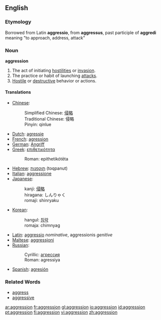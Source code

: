 ==English==
===Etymology===
Borrowed from Latin '''aggressio''', from '''aggressus''', past participle of '''aggredi''' meaning "to approach, address, attack"

===Noun===
'''aggression'''
#The act of initiating [[hostility|hostilities]] or [[invasion]].
#The practice or habit of launching [[attack]]s.
#[[Hostile]] or [[destructive]] behavior or actions.

====Translations====
*[[Chinese]]: 
*:Simplified Chinese: [[侵略]]
*:Traditional Chinese: 侵略
*:Pinyin: qinlue
*[[Dutch]]: [[agressie]]
*[[French]]: [[agression]]
*[[German]]: [[Angriff]]
*[[Greek]]: [[επιθετικότητα]]
*:Roman: epithetikótēta
*[[Hebrew]]: [[תוקפנות]] (toqpanut)
*[[Italian]]: [[aggressione]]
*[[Japanese]]: 
*:kanji: [[侵略]]
*:hiragana: しんりゃく
*:romaji: shinryaku
*[[Korean]]: 
*:hangul: [[침략]]
*:romaja: chimnyag
*[[Latin]]: [[aggressio]] ''nominative'', aggressionis ''genitive''
*[[Maltese]]: [[aggressjoni]]
*[[Russian]]: 
*:Cyrillic: [[агрессия]]
*:Roman: agressiya
*[[Spanish]]: [[agresión]]

===Related Words===
*[[aggress]]
*[[aggressive]]

[[ar:aggression]]
[[fr:aggression]]
[[gl:aggression]]
[[io:aggression]]
[[id:aggression]]
[[pt:aggression]]
[[fi:aggression]]
[[vi:aggression]]
[[zh:aggression]]